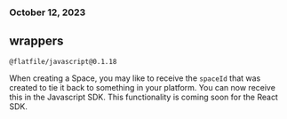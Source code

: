 ### October 12, 2023

## wrappers

`@flatfile/javascript@0.1.18`

When creating a Space, you may like to receive the `spaceId` that was created to tie it back to something in your platform. You can now receive this in the Javascript SDK. This functionality is coming soon for the React SDK.
